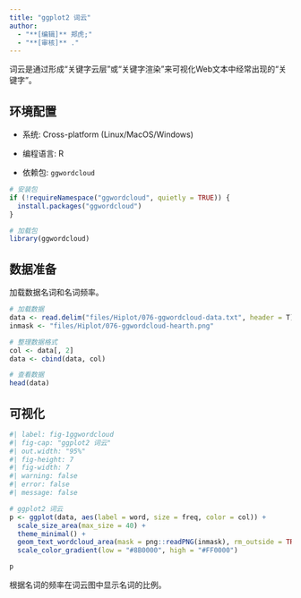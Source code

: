 ```yaml
---
title: "ggplot2 词云"
author:
  - "**[编辑]** 郑虎;"
  - "**[审核]** ."
---
```


词云是通过形成“关键字云层”或“关键字渲染”来可视化Web文本中经常出现的“关键字”。

## 环境配置

-   系统: Cross-platform (Linux/MacOS/Windows)

-   编程语言: R

-   依赖包: `ggwordcloud`

```r
# 安装包
if (!requireNamespace("ggwordcloud", quietly = TRUE)) {
  install.packages("ggwordcloud")
}

# 加载包
library(ggwordcloud)
```

## 数据准备

加载数据名词和名词频率。

```r
# 加载数据
data <- read.delim("files/Hiplot/076-ggwordcloud-data.txt", header = T)
inmask <- "files/Hiplot/076-ggwordcloud-hearth.png"

# 整理数据格式
col <- data[, 2]
data <- cbind(data, col)

# 查看数据
head(data)
```

## 可视化

```r
#| label: fig-1ggwordcloud
#| fig-cap: "ggplot2 词云"
#| out.width: "95%"
#| fig-height: 7
#| fig-width: 7
#| warning: false
#| error: false
#| message: false

# ggplot2 词云
p <- ggplot(data, aes(label = word, size = freq, color = col)) +
  scale_size_area(max_size = 40) +
  theme_minimal() + 
  geom_text_wordcloud_area(mask = png::readPNG(inmask), rm_outside = TRUE) +
  scale_color_gradient(low = "#8B0000", high = "#FF0000")

p
```

根据名词的频率在词云图中显示名词的比例。


